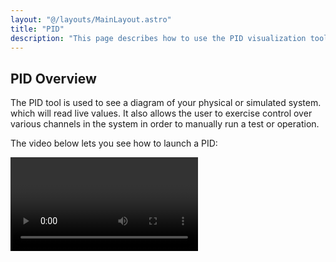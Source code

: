```yaml
---
layout: "@/layouts/MainLayout.astro"
title: "PID"
description: "This page describes how to use the PID visualization tool on the Synnax console."
---
```


## PID Overview

The PID tool is used to see a diagram of your physical or simulated system.
which will read live values. It also allows the user to exercise control over
various channels in the system in order to manually run a test or operation.

The video below lets you see how to launch a PID:

<Video client:only="react" id="console/pid-create-pid" />

An example PID from simulated sensor values is shown below:

<Image client:only="react" id="console/pid-into"  />

There are three modes that the PID viewer can be in: edit mode, view mode, and
control mode. These modes can be switched between by hovering over the toolbar
in the bottom left of the window. In edit mode, the PID elements can be moved to
arrange the display. In view mode, nothing happens while live telemetry comes
in. In control mode, the user can activate elements on the PID viewer to affect
the system state.

## Symbols
<Text.Text level="p"> The heart of the PID view is symbols. These symbols are a
visual representation of sensors, actuators, and anything else on a test system.
If the symbols are not appearing on the bottom of the screen, make sure to click
the visualization <Icon.Visualize/> icon in the bottom right. Synnax has a
collection of built-in symbols, such as valves, values, and buttons. To place a
symbol, drag and drop onto the screen. The properties of symbols are detailed
below. </Text.Text>

## Style
The style tab on a symbol allows users to edit the symbols label, size,
orientation, color, and other various visual properties. A value's units can
also be edited here. To edit this, click on a PID element on the diagram and
then click the "Properties" tab in the bottom right.

## Telemetry
The "Telemetry" tab is a property of the value element, and is only for elements
that receive data. The video below shows placing and setting a value:

<Video client:only="react" id="console/pid-configure-value" />

- "Input Channel" selects which channel data is being read from.
- "Precision" determines what precision values will appear on the PID. A
  precision number of 2 means that 2 decimal places will be seen.
- "Averaging Window" determines how many samples are averaged together to appear
  on the screen. If the value 2 is selected, the value displayed on screen will
  be the average of the last 2 values.

## Control
The "Control" tab is a property of any element that takes inputs and outputs. An
example of this is a valve.

- "Input Channel" is the channel that PID viewer reads from. For instance,
  acknowledgement channels are often used as the input channels.
- "Output Channel" is a write channel that Synnax writes to. This are often
  write channels on a DAQ. When you click on the PID element to actuate it, this
  channel is the one that gets changed.

## Connection lines
Every element has spots for connection lines / tubes. When hovering over an
element, places for these connections appear. You can then drag this line to
another element to draw a connection line on the PID viewer.

<Video client:only="react" id="console/pid-draw-conn" />

First, we can make a diagram off of the provided symbols such as valves, tanks,
and values. Just drag and drop to make what you want!

You can also click several items and align them:

<Video client:only="react" id="console/pid-align-items" />

## Changing Colors
Selecting multiple elements also allows you to change the color of all elements:

<Video client:only="react" id="console/pid-change-color" />

## Control mode
In control mode, elements on the PID are able to be activated for manual control
of the system. Clicking on an actionable element, such as a valve, switch, or
button, allows you to activate the output channel on that element. The circle on
the element shows what is in control. If the circle is blue, the current PID
view has control. If the circle is green, the current PID view has absolute
control. If the circle is red, the current PID view does not have control as the
element is part of an automated sequence or controlled by another PID view.

The color of the bar indicates what is controlling the elements on the PID.
There is a legend on the display indicating what controlling node is what color.

<Video client:only="react" id="console/pid-command-valve" />

